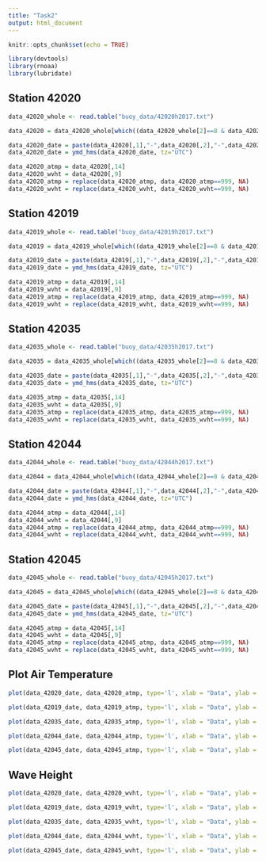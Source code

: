 ```yaml
---
title: "Task2"
output: html_document
---
```


```r
knitr::opts_chunk$set(echo = TRUE)
```

```r
library(devtools)
library(rnoaa)
library(lubridate)
```

## Station 42020

```r
data_42020_whole <- read.table("buoy_data/42020h2017.txt")

data_42020 = data_42020_whole[which((data_42020_whole[2]==8 & data_42020_whole[3]>13)|(data_42020_whole[2]==9 & data_42020_whole[3]<5)),]

data_42020_date = paste(data_42020[,1],"-",data_42020[,2],"-",data_42020[,3]," ",data_42020[,4],":",data_42020[,5],":","00",sep = " ")
data_42020_date = ymd_hms(data_42020_date, tz="UTC")
```


```r
data_42020_atmp = data_42020[,14]
data_42020_wvht = data_42020[,9]
data_42020_atmp = replace(data_42020_atmp, data_42020_atmp==999, NA)
data_42020_wvht = replace(data_42020_wvht, data_42020_wvht==999, NA)
```

## Station 42019

```r
data_42019_whole <- read.table("buoy_data/42019h2017.txt")

data_42019 = data_42019_whole[which((data_42019_whole[2]==8 & data_42019_whole[3]>13)|(data_42019_whole[2]==9 & data_42019_whole[3]<5)),]

data_42019_date = paste(data_42019[,1],"-",data_42019[,2],"-",data_42019[,3]," ",data_42019[,4],":",data_42019[,5],":","00",sep = " ")
data_42019_date = ymd_hms(data_42019_date, tz="UTC")
```


```r
data_42019_atmp = data_42019[,14]
data_42019_wvht = data_42019[,9]
data_42019_atmp = replace(data_42019_atmp, data_42019_atmp==999, NA)
data_42019_wvht = replace(data_42019_wvht, data_42019_wvht==999, NA)
```


## Station 42035

```r
data_42035_whole <- read.table("buoy_data/42035h2017.txt")

data_42035 = data_42035_whole[which((data_42035_whole[2]==8 & data_42035_whole[3]>13)|(data_42035_whole[2]==9 & data_42035_whole[3]<5)),]

data_42035_date = paste(data_42035[,1],"-",data_42035[,2],"-",data_42035[,3]," ",data_42035[,4],":",data_42035[,5],":","00",sep = " ")
data_42035_date = ymd_hms(data_42035_date, tz="UTC")
```


```r
data_42035_atmp = data_42035[,14]
data_42035_wvht = data_42035[,9]
data_42035_atmp = replace(data_42035_atmp, data_42035_atmp==999, NA)
data_42035_wvht = replace(data_42035_wvht, data_42035_wvht==999, NA)
```


## Station 42044

```r
data_42044_whole <- read.table("buoy_data/42044h2017.txt")

data_42044 = data_42044_whole[which((data_42044_whole[2]==8 & data_42044_whole[3]>13)|(data_42044_whole[2]==9 & data_42044_whole[3]<5)),]

data_42044_date = paste(data_42044[,1],"-",data_42044[,2],"-",data_42044[,3]," ",data_42044[,4],":",data_42044[,5],":","00",sep = " ")
data_42044_date = ymd_hms(data_42044_date, tz="UTC")
```


```r
data_42044_atmp = data_42044[,14]
data_42044_wvht = data_42044[,9]
data_42044_atmp = replace(data_42044_atmp, data_42044_atmp==999, NA)
data_42044_wvht = replace(data_42044_wvht, data_42044_wvht==999, NA)
```

## Station 42045

```r
data_42045_whole <- read.table("buoy_data/42045h2017.txt")

data_42045 = data_42045_whole[which((data_42045_whole[2]==8 & data_42045_whole[3]>13)|(data_42045_whole[2]==9 & data_42045_whole[3]<5)),]

data_42045_date = paste(data_42045[,1],"-",data_42045[,2],"-",data_42045[,3]," ",data_42045[,4],":",data_42045[,5],":","00",sep = " ")
data_42045_date = ymd_hms(data_42045_date, tz="UTC")
```


```r
data_42045_atmp = data_42045[,14]
data_42045_wvht = data_42045[,9]
data_42045_atmp = replace(data_42045_atmp, data_42045_atmp==999, NA)
data_42045_wvht = replace(data_42045_wvht, data_42045_wvht==999, NA)
```


## Plot Air Temperature


```r
plot(data_42020_date, data_42020_atmp, type='l', xlab = "Data", ylab = "Air Temperature", main = "Air Temperature During Harvey-2017 (Station 42020)")
```
```r
plot(data_42019_date, data_42019_atmp, type='l', xlab = "Data", ylab = "Air Temperature", main = "Air Temperature During Harvey-2017 (Station 42019)")
```

```r
plot(data_42035_date, data_42035_atmp, type='l', xlab = "Data", ylab = "Air Temperature", main = "Air Temperature During Harvey-2017 (Station 42035)")
```

```r
plot(data_42044_date, data_42044_atmp, type='l', xlab = "Data", ylab = "Air Temperature", main = "Air Temperature During Harvey-2017 (Station 42044)")
```

```r
plot(data_42045_date, data_42045_atmp, type='l', xlab = "Data", ylab = "Air Temperature", main = "Air Temperature During Harvey-2017 (Station 42045)")
```

## Wave Height

```r
plot(data_42020_date, data_42020_wvht, type='l', xlab = "Data", ylab = "Wave Height", main = "Wave Height During Harvey-2017 (Station 42020)")
```

```r
plot(data_42019_date, data_42019_wvht, type='l', xlab = "Data", ylab = "Wave Height", main = "Wave Height During Harvey-2017 (Station 42019)")
```

```r
plot(data_42035_date, data_42035_wvht, type='l', xlab = "Data", ylab = "Wave Height", main = "Wave Height During Harvey-2017 (Station 42035)")
```

```r
plot(data_42044_date, data_42044_wvht, type='l', xlab = "Data", ylab = "Wave Height", main = "Wave Height During Harvey-2017 (Station 42044)")
```

```r
plot(data_42045_date, data_42045_wvht, type='l', xlab = "Data", ylab = "Wave Height", main = "Wave Height During Harvey-2017 (Station 42045)")
```

